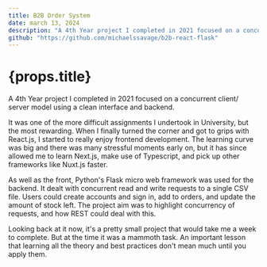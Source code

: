 ---
title: B2B Order System
date: march 13, 2024
description: "A 4th Year project I completed in 2021 focused on a concurrent client/ server model using a clean interface and backend. There's even a short YouTube video going through the walkthrough."
github: "https://github.com/michaelssavage/b2b-react-flask"
---

# {props.title}

A 4th Year project I completed in 2021 focused on a concurrent client/ server model using a clean interface and backend.

It was one of the more difficult assignments I undertook in University, but the most rewarding. When I finally turned the corner and got to grips with React.js, I started to really enjoy frontend development. The learning curve was big and there was many stressful moments early on, but it has since allowed me to learn Next.js, make use of Typescript, and pick up other frameworks like Nuxt.js faster.

As well as the front, Python's Flask micro web framework was used for the backend. It dealt with concurrent read and write requests to a single CSV file. Users could create accounts and sign in, add to orders, and update the amount of stock left. The project aim was to highlight concurrency of requests, and how REST could deal with this.

Looking back at it now, it's a pretty small project that would take me a week to complete. But at the time it was a mammoth task. An important lesson that learning all the theory and best practices don't mean much until you apply them.
